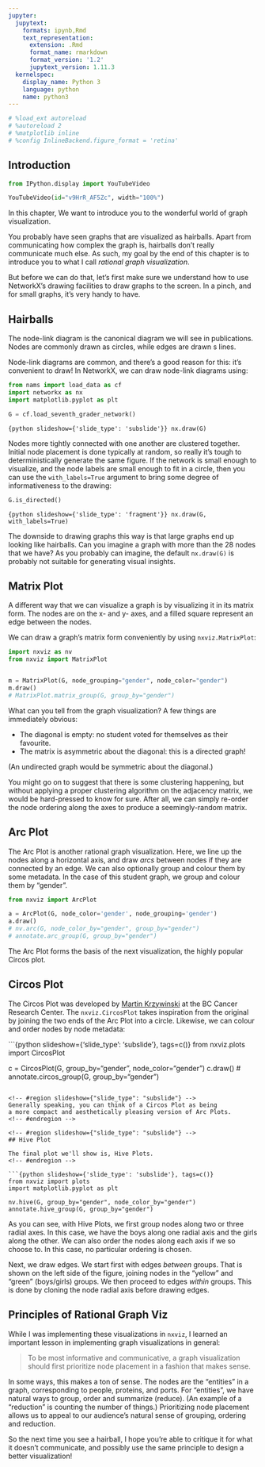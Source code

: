 ```yaml
---
jupyter:
  jupytext:
    formats: ipynb,Rmd
    text_representation:
      extension: .Rmd
      format_name: rmarkdown
      format_version: '1.2'
      jupytext_version: 1.11.3
  kernelspec:
    display_name: Python 3
    language: python
    name: python3
---
```


```python
# %load_ext autoreload
# %autoreload 2
# %matplotlib inline
# %config InlineBackend.figure_format = 'retina'
```

<!-- #region slideshow={"slide_type": "slide"} -->
## Introduction
<!-- #endregion -->

```python
from IPython.display import YouTubeVideo

YouTubeVideo(id="v9HrR_AF5Zc", width="100%")
```

<!-- #region slideshow={"slide_type": "slide"} -->
In this chapter, We want to introduce you to the wonderful world of graph visualization.

You probably have seen graphs that are visualized as hairballs.
Apart from communicating how complex the graph is,
hairballs don't really communicate much else.
As such, my goal by the end of this chapter is 
to introduce you to what I call _rational graph visualization_.

But before we can do that, let's first make sure we understand
how to use NetworkX's drawing facilities to draw graphs to the screen.
In a pinch, and for small graphs, it's very handy to have.
<!-- #endregion -->

## Hairballs

The node-link diagram is the canonical diagram we will see in publications.
Nodes are commonly drawn as circles, while edges are drawn s lines.

Node-link diagrams are common,
and there's a good reason for this: it's convenient to draw!
In NetworkX, we can draw node-link diagrams using:

```python
from nams import load_data as cf
import networkx as nx
import matplotlib.pyplot as plt

G = cf.load_seventh_grader_network()
```

```{python slideshow={'slide_type': 'subslide'}}
nx.draw(G)
```

Nodes more tightly connected with one another are clustered together. 
Initial node placement is done typically at random,
so really it's tough to deterministically generate the same figure.
If the network is small enough to visualize,
and the node labels are small enough to fit in a circle,
then you can use the `with_labels=True` argument
to bring some degree of informativeness to the drawing:

```python
G.is_directed()
```

```{python slideshow={'slide_type': 'fragment'}}
nx.draw(G, with_labels=True)
```

<!-- #region slideshow={"slide_type": "subslide"} -->
The downside to drawing graphs this way is that
large graphs end up looking like hairballs.
Can you imagine a graph with more than the 28 nodes that we have?
As you probably can imagine, the default `nx.draw(G)`
is probably not suitable for generating visual insights.

## Matrix Plot

A different way that we can visualize a graph is by visualizing it in its matrix form.
The nodes are on the x- and y- axes, and a filled square represent an edge between the nodes.

We can draw a graph's matrix form conveniently by using `nxviz.MatrixPlot`:
<!-- #endregion -->

```python
import nxviz as nv 
from nxviz import MatrixPlot


m = MatrixPlot(G, node_grouping="gender", node_color="gender")
m.draw()
# MatrixPlot.matrix_group(G, group_by="gender")
```

What can you tell from the graph visualization?
A few things are immediately obvious:

- The diagonal is empty: no student voted for themselves as their favourite.
- The matrix is asymmetric about the diagonal: this is a directed graph!

(An undirected graph would be symmetric about the diagonal.)

You might go on to suggest that there is some clustering happening,
but without applying a proper clustering algorithm on the adjacency matrix,
we would be hard-pressed to know for sure.
After all, we can simply re-order the node ordering along the axes
to produce a seemingly-random matrix.


## Arc Plot

The Arc Plot is another rational graph visualization.
Here, we line up the nodes along a horizontal axis,
and draw _arcs_ between nodes if they are connected by an edge.
We can also optionally group and colour them by some metadata.
In the case of this student graph,
we group and colour them by "gender".

```python
from nxviz import ArcPlot

a = ArcPlot(G, node_color='gender', node_grouping='gender')
a.draw()
# nv.arc(G, node_color_by="gender", group_by="gender")
# annotate.arc_group(G, group_by="gender")
```

The Arc Plot forms the basis of the next visualization,
the highly popular Circos plot.

<!-- #region slideshow={"slide_type": "subslide"} -->
## Circos Plot

The Circos Plot was developed by [Martin Krzywinski][bccrc] at the BC Cancer Research Center. The `nxviz.CircosPlot` takes inspiration from the original by joining the two ends of the Arc Plot into a circle. Likewise, we can colour and order nodes by node metadata:

[bccrc]: http://circos.ca/
<!-- #endregion -->

```{python slideshow={'slide_type': 'subslide'}, tags=c()}
from nxviz.plots import CircosPlot

c = CircosPlot(G, group_by="gender", node_color="gender")
c.draw()
# annotate.circos_group(G, group_by="gender")
```

<!-- #region slideshow={"slide_type": "subslide"} -->
Generally speaking, you can think of a Circos Plot as being
a more compact and aesthetically pleasing version of Arc Plots.
<!-- #endregion -->

<!-- #region slideshow={"slide_type": "subslide"} -->
## Hive Plot

The final plot we'll show is, Hive Plots.
<!-- #endregion -->

```{python slideshow={'slide_type': 'subslide'}, tags=c()}
from nxviz import plots
import matplotlib.pyplot as plt 

nv.hive(G, group_by="gender", node_color_by="gender")
annotate.hive_group(G, group_by="gender")
```

<!-- #region slideshow={"slide_type": "fragment"} -->
As you can see, with Hive Plots,
we first group nodes along two or three radial axes.
In this case, we have the boys along one radial axis
and the girls along the other.
We can also order the nodes along each axis if we so choose to.
In this case, no particular ordering is chosen.

Next, we draw edges.
We start first with edges _between_ groups.
That is shown on the left side of the figure,
joining nodes in the "yellow" and "green" (boys/girls) groups.
We then proceed to edges _within_ groups.
This is done by cloning the node radial axis
before drawing edges.
<!-- #endregion -->

## Principles of Rational Graph Viz

While I was implementing these visualizations in `nxviz`,
I learned an important lesson in implementing graph visualizations in general:

> To be most informative and communicative,
> a graph visualization should first prioritize node placement
> in a fashion that makes sense.

In some ways, this makes a ton of sense.
The nodes are the "entities" in a graph,
corresponding to people, proteins, and ports.
For "entities", we have natural ways to group, order and summarize (reduce).
(An example of a "reduction" is counting the number of things.)
Prioritizing node placement allows us
to appeal to our audience's natural sense of grouping, ordering and reduction.

So the next time you see a hairball,
I hope you're able to critique it for what it doesn't communicate,
and possibly use the same principle to design a better visualization!
